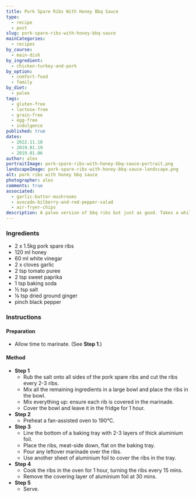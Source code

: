 ```yaml
---
title: Pork Spare Ribs With Honey Bbq Sauce
type:
  - recipe
  - post
slug: pork-spare-ribs-with-honey-bbq-sauce
mainCategories:
  - recipes
by_course:
  - main-dish
by_ingredient:
  - chicken-turkey-and-pork
by_option:
  - comfort-food
  - family
by_diet:
  - paleo
tags:
  - gluten-free
  - lactose-free
  - grain-free
  - egg-free
  - indulgence
published: true
dates:
  - 2022.11.18
  - 2019.01.19
  - 2019.01.06
author: alex
portraitImage: pork-spare-ribs-with-honey-bbq-sauce-portrait.png
landscapeImage: pork-spare-ribs-with-honey-bbq-sauce-landscape.png
alt: pork ribs with honey bbq sauce
photographer: alex
comments: true
associated:
  - garlic-butter-mushrooms
  - avocado-bilberry-and-red-pepper-salad
  - air-fryer-chips
description: A paleo version of bbq ribs but just as good. Takes a while but most of it is hands-off. Everyone loved it.
---
```


<Ingredients>

### Ingredients

- 2 x 1.5kg pork spare ribs
- 120 ml honey
- 60 ml white vinegar
- 2 x cloves garlic
- 2 tsp tomato puree
- 2 tsp sweet paprika
- 1 tsp baking soda
- ½ tsp salt
- ⅛ tsp dried ground ginger
- pinch black pepper

</Ingredients>

<Instructions>

### Instructions

#### Preparation

- Allow time to marinate. (See **Step 1**.)

#### Method

- **Step 1**
  - Rub the salt onto all sides of the pork spare ribs and cut the ribs every 2-3 ribs.
  - Mix all the remaining ingredients in a large bowl and place the ribs in the bowl.
  - Mix everything up: ensure each rib is covered in the marinade.
  - Cover the bowl and leave it in the fridge for 1 hour.
- **Step 2**
  - Preheat a fan-assisted oven to 190°C.
- **Step 3**
  - Line the bottom of a baking tray with 2-3 layers of thick aluminium foil.
  - Place the ribs, meat-side down, flat on the baking tray.
  - Pour any leftover marinade over the ribs.
  - Use another sheet of aluminium foil to cover the ribs in the tray.
- **Step 4**
  - Cook the ribs in the oven for 1 hour, turning the ribs every 15 mins.
  - Remove the covering layer of aluminium foil at 30 mins.
- **Step 5**
  - Serve.

</Instructions>
